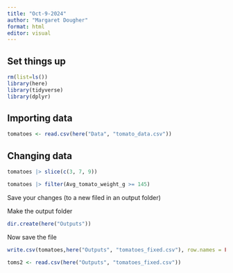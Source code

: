 ```yaml
---
title: "Oct-9-2024"
author: "Margaret Dougher"
format: html
editor: visual
---
```


## Set things up

```r
rm(list=ls())
library(here)
library(tidyverse)
library(dplyr)
```

## Importing data

```r
tomatoes <- read.csv(here("Data", "tomato_data.csv"))
```

## Changing data

```r
tomatoes |> slice(c(3, 7, 9))

tomatoes |> filter(Avg_tomato_weight_g >= 145)
```

Save your changes (to a new filed in an output folder)

Make the output folder

```r
dir.create(here("Outputs"))
```

Now save the file

```r
write.csv(tomatoes,here("Outputs", "tomatoes_fixed.csv"), row.names = FALSE) #row.names=FALSE prevents R from adding a column of row numbers to the output file
```

```r
toms2 <- read.csv(here("Outputs", "tomatoes_fixed.csv"))
```

